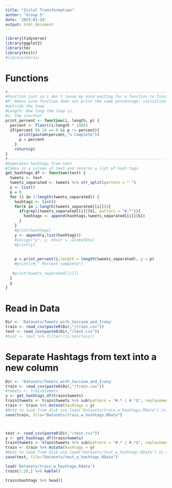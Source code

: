 ```yaml
---
title: "Inital Transformation"
author: "Group 5"
date: '2023-01-24'
output: html_document
---
```


```r
library(tidyverse)
library(ggplot2)
library(tm)
library(knitr)
#library(keras)
```

# Functions
```r
#------------------------------------------------------------------------------
#Function just so i don't loose my mind waiting for a function to finish
#P: Makes sure function does not print the same percentage: initialize p = 0 
#outside the loop
#Length: How long the loop is
#i: the iterator
print_percent <- function(i, length, p) {
  percent <- floor((i/length * 100))
  if(percent %% 10 == 0 && p != percent){
      print(paste0(percent,"% Complete"))
      p = percent
    }
    return(p)
}
#------------------------------------------------------------------------------
#Seperates hashtags from text
#Takes in a column of text and returns a list of hash tags
get_hashtags_df <- function(text) {
  tweets <- text
  tweets_separated <- tweets %>% str_split(pattern = " ")
  y <- list()
  p = 0
  for (i in 1:length(tweets_separated)) {
    hashtags <- list()
    for(k in 1:length(tweets_separated[[i]])){
      if(grepl(tweets_separated[[i]][k], pattern = "#.*")){
        hashtags <- append(hashtags,tweets_separated[[i]][k])
      }
    }
    #print(hashtags)
    y <- append(y,list(hashtags))
    #assign("y", y, envir = .GlobalEnv)
    #print(y)
    
    
    p = print_percent(i,length = length(tweets_separated), p = p)
    #print()#," Percent complete")
    
   #print(tweets_separated[[i]])
  }
  y
}
```

# Read in Data
```r
Dir <- 'Datasets/Tweets_with_Sarcasm_and_Irony'
train <- read_csv(paste0(Dir,"/train.csv"))
test <- read_csv(paste0(Dir,"/test.csv"))
#test <- test %>% filter(!is.na(class))


```




# Separate Hashtags from text into a new column
```r
Dir <- 'Datasets/Tweets_with_Sarcasm_and_Irony'
train <- read_csv(paste0(Dir,"/train.csv"))
#tweets <- train$tweets
y <- get_hashtags_df(train$tweets)
train$tweets <- train$tweets %>% sub(pattern = "#.* | #.*$", replacement = "")
train <- train %>% mutate(hashtags = y)
#Note to load from disk use load("Datasets/train_w_hashtags.RData") in the markdown file
save(train, file="Datasets/train_w_hashtags.RData")



test <- read_csv(paste0(Dir,"/test.csv"))
y <- get_hashtags_df(train$tweets)
train$tweets <- train$tweets %>% sub(pattern = "#.* | #.*$", replacement = "")
train <- train %>% mutate(hashtags = y)
#Note to load from disk use load("Datasets/test_w_hashtags.RData") in the markdown file
save(test, file="Datasets/test_w_hashtags.RData")
```
```r
load('Datasets/train_w_hashtags.Rdata')
train[1:20,] %>% kable()
```
```r
train$hashtags %>% head()

```




